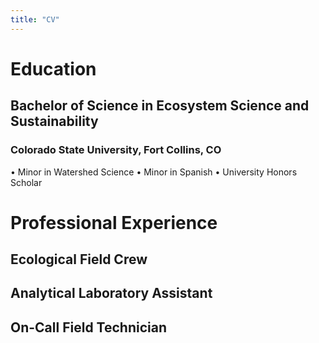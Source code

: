 ```yaml
---
title: "CV"
---
```


# Education

## Bachelor of Science in Ecosystem Science and Sustainability  

### Colorado State University, Fort Collins, CO  

• Minor in Watershed Science
• Minor in Spanish
• University Honors Scholar

# Professional Experience

## Ecological Field Crew

## Analytical Laboratory Assistant

## On-Call Field Technician
